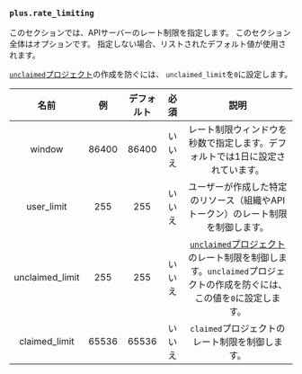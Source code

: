 ### `plus.rate_limiting`

このセクションでは、APIサーバーのレート制限を指定します。
このセクション全体はオプションです。
指定しない場合、リストされたデフォルト値が使用されます。

[`unclaimed`プロジェクト][unclaimed projects]の作成を防ぐには、
`unclaimed_limit`を`0`に設定します。

|      名前       |  例   | デフォルト |  必須  |                                                                   説明                                                                    |
| :-------------: | :---: | :--------: | :----: | :---------------------------------------------------------------------------------------------------------------------------------------: |
|     window      | 86400 |   86400    | いいえ |                               レート制限ウィンドウを秒数で指定します。デフォルトでは1日に設定されています。                               |
|   user_limit    |  255  |    255     | いいえ |                              ユーザーが作成した特定のリソース（組織やAPIトークン）のレート制限を制御します。                              |
| unclaimed_limit |  255  |    255     | いいえ | [`unclaimed`プロジェクト][unclaimed projects]のレート制限を制御します。`unclaimed`プロジェクトの作成を防ぐには、この値を`0`に設定します。 |
|  claimed_limit  | 65536 |   65536    | いいえ |                                              `claimed`プロジェクトのレート制限を制御します。                                              |

[unclaimed projects]: /ja/docs/how-to/claim/#unclaimed-projects
